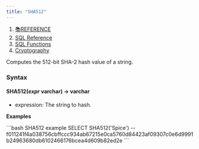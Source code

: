```yaml
---
title: "SHA512"
---
```


1. [📚REFERENCE](/reference)
2. [SQL Reference](/reference/sql-reference)
3. [SQL Functions](/reference/sql-reference/all-functions)
4. [Cryptography](/reference/sql-reference/all-functions/cryptography)

Computes the 512-bit SHA-2 hash value of a string.

### Syntax

#### SHA512(*expr* varchar) → varchar

* expression: The string to hash.

**Examples**

<CodeGroup>
  ```bash SHA512 example
  SELECT SHA512('Spice')
  -- f011241f4a038756cbffccc934ab67215e0ca5760d84423af09307c0e6d9991b24963680db6102466176bcea4d609b82ed2e
  ```
</CodeGroup>
